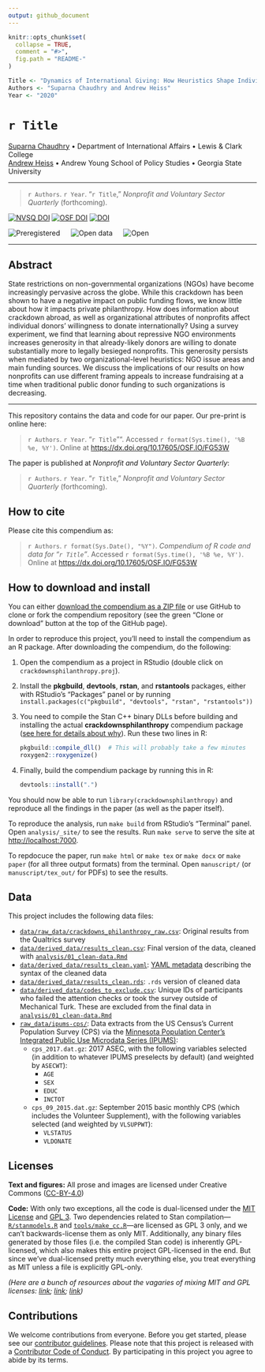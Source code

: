 ```yaml
---
output: github_document
---
```


<!-- README.md is generated from README.Rmd. Please edit that file -->

```r
knitr::opts_chunk$set(
  collapse = TRUE,
  comment = "#>",
  fig.path = "README-"
)

Title <- "Dynamics of International Giving: How Heuristics Shape Individual Donor Preferences"
Authors <- "Suparna Chaudhry and Andrew Heiss"
Year <- "2020"
```

# `r Title`

[Suparna Chaudhry](http://www.suparnachaudhry.com/) • Department of International Affairs • Lewis & Clark College  
[Andrew Heiss](https://www.andrewheiss.com/) • Andrew Young School of Policy Studies • Georgia State University

---

> `r Authors`. `r Year`. "`r Title`," *Nonprofit and Voluntary Sector Quarterly* (forthcoming).

[![NVSQ DOI](https://img.shields.io/badge/NVSQ%20DOI-Forthcoming-brightgreen)](#) [![OSF DOI](https://img.shields.io/badge/OSF-10.17605%2FOSF.IO%2FFG53W-blue)](https://dx.doi.org/10.17605/OSF.IO/FG53W) [![DOI](https://zenodo.org/badge/DOI/10.5281/zenodo.4058987.svg)](https://doi.org/10.5281/zenodo.4058987)

![Preregistered](img/preregistered_large_color.png) &emsp; ![Open data](img/data_large_color.png) &emsp; ![Open](img/materials_large_color.png)

---

## Abstract

State restrictions on non-governmental organizations (NGOs) have become increasingly pervasive across the globe. While this crackdown has been shown to have a negative impact on public funding flows, we know little about how it impacts private philanthropy. How does information about crackdown abroad, as well as organizational attributes of nonprofits affect individual donors’ willingness to donate internationally? Using a survey experiment, we find that learning about repressive NGO environments increases generosity in that already-likely donors are willing to donate substantially more to legally besieged nonprofits. This generosity persists when mediated by two organizational-level heuristics: NGO issue areas and main funding sources. We discuss the implications of our results on how nonprofits can use different framing appeals to increase fundraising at a time when traditional public donor funding to such organizations is decreasing.

---

This repository contains the data and code for our paper. Our pre-print is online here:

> `r Authors`. `r Year`. "`r Title`"". Accessed `r format(Sys.time(), '%B %e, %Y')`. Online at <https://dx.doi.org/10.17605/OSF.IO/FG53W>

The paper is published at *Nonprofit and Voluntary Sector Quarterly*:

> `r Authors`. `r Year`. "`r Title`," *Nonprofit and Voluntary Sector Quarterly* (forthcoming).


## How to cite

Please cite this compendium as:

> `r Authors`. `r format(Sys.Date(), "%Y")`. *Compendium of R code and data for "`r Title`"*. Accessed `r format(Sys.time(), '%B %e, %Y')`. Online at <https://dx.doi.org/10.17605/OSF.IO/FG53W>


## How to download and install

You can either [download the compendium as a ZIP file](/archive/master.zip) or use GitHub to clone or fork the compendium repository (see the green "Clone or download" button at the top of the GitHub page).

In order to reproduce this project, you'll need to install the compendium as an R package. After downloading the compendium, do the following:

1. Open the compendium as a project in RStudio (double click on `crackdownsphilanthropy.proj`).

2. Install the **pkgbuild**, **devtools**, **rstan**, and **rstantools** packages, either with RStudio's "Packages" panel or by running `install.packages(c("pkgbuild", "devtools", "rstan", "rstantools"))`

3. You need to compile the Stan C++ binary DLLs before building and installing the actual  **crackdownsphilanthropy** compendium package ([see here for details about why](https://mc-stan.org/rstantools/articles/minimal-rstan-package.html#documentation)). Run these two lines in R:

    ```r
    pkgbuild::compile_dll()  # This will probably take a few minutes
    roxygen2::roxygenize()
    ```

4. Finally, build the compendium package by running this in R:

    ```r
    devtools::install(".")
    ```

You should now be able to run `library(crackdownsphilanthropy)` and reproduce all the findings in the paper (as well as the paper itself).

To reproduce the analysis, run `make build` from RStudio's "Terminal" panel. Open `analysis/_site/` to see the results. Run `make serve` to serve the site at <http://localhost:7000>.

To repdocuce the paper, run `make html` or `make tex` or `make docx` or `make paper` (for all three output formats) from the terminal. Open `manuscript/` (or `manuscript/tex_out/` for PDFs) to see the results.


## Data

This project includes the following data files:

- [`data/raw_data/crackdowns_philanthropy_raw.csv`](data/raw_data/crackdowns_philanthropy_raw.csv): Original results from the Qualtrics survey
- [`data/derived_data/results_clean.csv`](data/derived_data/results_clean.csv): Final version of the data, cleaned with [`analysis/01_clean-data.Rmd`](analysis/01_clean-data.Rmd)
- [`data/derived_data/results_clean.yaml`](data/derived_data/results_clean.yaml): [YAML metadata](https://csvy.org/) describing the syntax of the cleaned data
- [`data/derived_data/results_clean.rds`](data/derived_data/results_clean.rds): `.rds` version of cleaned data
- [`data/derived_data/codes_to_exclude.csv`](data/derived_data/codes_to_exclude.csv): Unique IDs of participants who failed the attention checks or took the survey outside of Mechanical Turk. These are excluded from the final data in [`analysis/01_clean-data.Rmd`](analysis/01_clean-data.Rmd)
- [`raw_data/ipums-cps/`](raw_data/ipums-cps/): Data extracts from the US Census's Current Population Survey (CPS) via the [Minnesota Population Center's Integrated Public Use Microdata Series (IPUMS)](https://cps.ipums.org/cps/):
    -  `cps_2017.dat.gz`: 2017 ASEC, with the following variables selected (in addition to whatever IPUMS preselects by default) (and weighted by `ASECWT`):
        - `AGE`
        - `SEX`
        - `EDUC`
        - `INCTOT`
    -  `cps_09_2015.dat.gz`: September 2015 basic monthly CPS (which includes the Volunteer Supplement), with the following variables selected (and weighted by `VLSUPPWT`):
        - `VLSTATUS`
        - `VLDONATE`


## Licenses

**Text and figures:** All prose and images are licensed under Creative Commons ([CC-BY-4.0](http://creativecommons.org/licenses/by/4.0/))

**Code:** With only two exceptions, all the code is dual-licensed under the [MIT License](LICENSE.md) and [GPL 3](https://www.gnu.org/licenses/gpl-3.0.en.html). Two dependencies related to Stan compilation—[`R/stanmodels.R`](R/stanmodels.R) and [`tools/make_cc.R`](tools/make_cc.R)—are licensed as GPL 3 only, and we can't backwards-license them as only MIT. Additionally, any binary files generated by those files (i.e. the compiled Stan code) is inherently GPL-licensed, which also makes this entire project GPL-licensed in the end. But since we've dual-licensed pretty much everything else, you treat everything as MIT unless a file is explicitly GPL-only.

*(Here are a bunch of resources about the vagaries of mixing MIT and GPL licenses: [link](https://github.com/ropensci/unconf17/issues/32); [link](https://github.com/stan-dev/rstantools/issues/17); [link](https://opensource.stackexchange.com/questions/1640/if-im-using-a-gpl-3-library-in-my-project-can-i-license-my-project-under-mit-l))*


## Contributions

We welcome contributions from everyone. Before you get started, please see our [contributor guidelines](CONTRIBUTING.md). Please note that this project is released with a [Contributor Code of Conduct](CONDUCT.md). By participating in this project you agree to abide by its terms.

